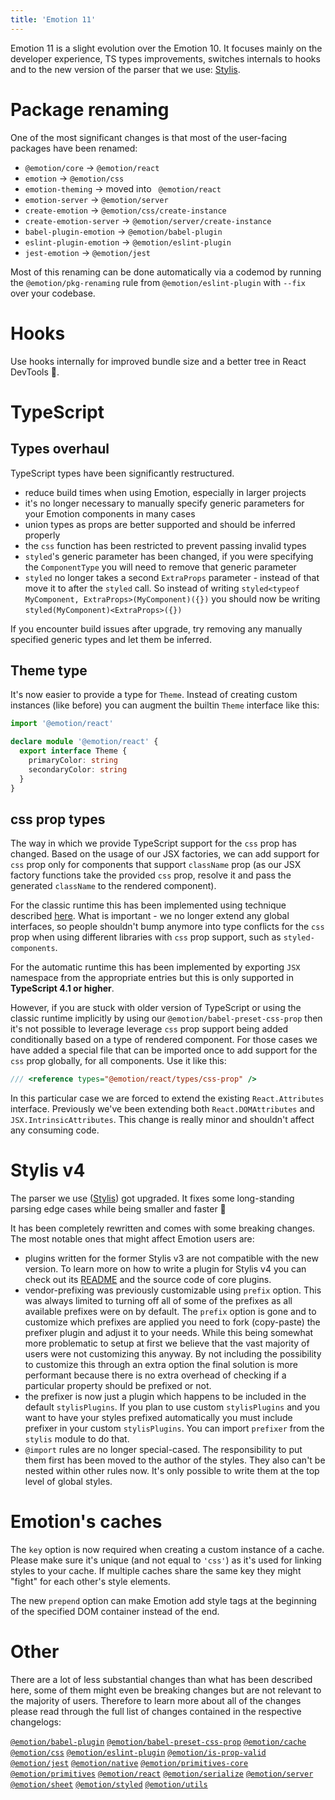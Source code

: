 ```yaml
---
title: 'Emotion 11'
---
```


Emotion 11 is a slight evolution over the Emotion 10. It focuses mainly on the developer experience, TS types improvements, switches internals to hooks and to the new version of the parser that we use: [Stylis](https://github.com/thysultan/stylis.js).

# Package renaming

One of the most significant changes is that most of the user-facing packages have been renamed:
- `@emotion/core` → `@emotion/react`
- `emotion` → `@emotion/css`
- `emotion-theming` → moved into ` @emotion/react`
- `emotion-server` → `@emotion/server`
- `create-emotion` → `@emotion/css/create-instance`
- `create-emotion-server` → `@emotion/server/create-instance`
- `babel-plugin-emotion` → `@emotion/babel-plugin`
- `eslint-plugin-emotion` → `@emotion/eslint-plugin`
- `jest-emotion` → `@emotion/jest`

Most of this renaming can be done automatically via a codemod by running the `@emotion/pkg-renaming` rule from `@emotion/eslint-plugin` with `--fix` over your codebase.

# Hooks

Use hooks internally for improved bundle size and a better tree in React DevTools 🎉.

# TypeScript

## Types overhaul

TypeScript types have been significantly restructured.

- reduce build times when using Emotion, especially in larger projects
- it's no longer necessary to manually specify generic parameters for your Emotion components in many cases
- union types as props are better supported and should be inferred properly
- the `css` function has been restricted to prevent passing invalid types
- `styled`'s generic parameter has been changed, if you were specifying the `ComponentType` you will need to remove that generic parameter
- `styled` no longer takes a second `ExtraProps` parameter - instead of that move it to after the `styled` call. So instead of writing `styled<typeof MyComponent, ExtraProps>(MyComponent)({})` you should now be writing `styled(MyComponent)<ExtraProps>({})`

If you encounter build issues after upgrade, try removing any manually specified generic types and let them be inferred.

## Theme type

It's now easier to provide a type for `Theme`. Instead of creating custom instances (like before) you can augment the builtin `Theme` interface like this:

```ts
import '@emotion/react'

declare module '@emotion/react' {
  export interface Theme {
    primaryColor: string
    secondaryColor: string
  }
}
```

## css prop types

The way in which we provide TypeScript support for the `css` prop has changed. Based on the usage of our JSX factories, we can add support for `css` prop only for components that support `className` prop (as our JSX factory functions take the provided `css` prop, resolve it and pass the generated `className` to the rendered component).

For the classic runtime this has been implemented using technique described [here](https://www.typescriptlang.org/docs/handbook/jsx.html#factory-functions). What is important - we no longer extend any global interfaces, so people shouldn't bump anymore into type conflicts for the `css` prop when using different libraries with `css` prop support, such as `styled-components`.

For the automatic runtime this has been implemented by exporting `JSX` namespace from the appropriate entries but this is only supported in **TypeScript 4.1 or higher**.

However, if you are stuck with older version of TypeScript or using the classic runtime implicitly by using our `@emotion/babel-preset-css-prop` then it's not possible to leverage leverage `css` prop support being added conditionally based on a type of rendered component. For those cases we have added a special file that can be imported once to add support for the `css` prop globally, for all components. Use it like this:

```ts
/// <reference types="@emotion/react/types/css-prop" />
```

In this particular case we are forced to extend the existing `React.Attributes` interface. Previously we've been extending both `React.DOMAttributes` and `JSX.IntrinsicAttributes`. This change is really minor and shouldn't affect any consuming code.

# Stylis v4

The parser we use ([Stylis](https://github.com/thysultan/stylis.js)) got upgraded. It fixes some long-standing parsing edge cases while being smaller and faster 🚀

It has been completely rewritten and comes with some breaking changes. The most notable ones that might affect Emotion users are:

- plugins written for the former Stylis v3 are not compatible with the new version. To learn more on how to write a plugin for Stylis v4 you can check out its [README](https://github.com/thysultan/stylis.js#middleware) and the source code of core plugins.
- vendor-prefixing was previously customizable using `prefix` option. This was always limited to turning off all of some of the prefixes as all available prefixes were on by default. The `prefix` option is gone and to customize which prefixes are applied you need to fork (copy-paste) the prefixer plugin and adjust it to your needs. While this being somewhat more problematic to setup at first we believe that the vast majority of users were not customizing this anyway. By not including the possibility to customize this through an extra option the final solution is more performant because there is no extra overhead of checking if a particular property should be prefixed or not.
- the prefixer is now just a plugin which happens to be included in the default `stylisPlugins`. If you plan to use custom `stylisPlugins` and you want to have your styles prefixed automatically you must include prefixer in your custom `stylisPlugins`. You can import `prefixer` from the `stylis` module to do that.
- `@import` rules are no longer special-cased. The responsibility to put them first has been moved to the author of the styles. They also can't be nested within other rules now. It's only possible to write them at the top level of global styles.

# Emotion's caches

The `key` option is now required when creating a custom instance of a cache. Please make sure it's unique (and not equal to `'css'`) as it's used for linking styles to your cache. If multiple caches share the same key they might "fight" for each other's style elements.

The new `prepend` option can make Emotion add style tags at the beginning of the specified DOM container instead of the end.

# Other

There are a lot of less substantial changes than what has been described here, some of them might even be breaking changes but are not relevant to the majority of users. Therefore to learn more about all of the changes please read through the full list of changes contained in the respective changelogs:

[`@emotion/babel-plugin`](https://github.com/emotion-js/emotion/blob/master/packages/babel-plugin/CHANGELOG.md#1100)
[`@emotion/babel-preset-css-prop`](https://github.com/emotion-js/emotion/blob/master/packages/babel-preset-css-prop/CHANGELOG.md#1100)
[`@emotion/cache`](https://github.com/emotion-js/emotion/blob/master/packages/cache/CHANGELOG.md#1100)
[`@emotion/css`](https://github.com/emotion-js/emotion/blob/master/packages/css/CHANGELOG.md#1100)
[`@emotion/eslint-plugin`](https://github.com/emotion-js/emotion/blob/master/packages/eslint-plugin/CHANGELOG.md#1100)
[`@emotion/is-prop-valid`](https://github.com/emotion-js/emotion/blob/master/packages/is-prop-valid/CHANGELOG.md#100)
[`@emotion/jest`](https://github.com/emotion-js/emotion/blob/master/packages/jest/CHANGELOG.md#1100)
[`@emotion/native`](https://github.com/emotion-js/emotion/blob/master/packages/native/CHANGELOG.md#1100)
[`@emotion/primitives-core`](https://github.com/emotion-js/emotion/blob/master/packages/primitives-core/CHANGELOG.md#1100)
[`@emotion/primitives`](https://github.com/emotion-js/emotion/blob/master/packages/primitives/CHANGELOG.md#1100)
[`@emotion/react`](https://github.com/emotion-js/emotion/blob/master/packages/react/CHANGELOG.md#1100)
[`@emotion/serialize`](https://github.com/emotion-js/emotion/blob/master/packages/serialize/CHANGELOG.md#100)
[`@emotion/server`](https://github.com/emotion-js/emotion/blob/master/packages/server/CHANGELOG.md#1100)
[`@emotion/sheet`](https://github.com/emotion-js/emotion/blob/master/packages/sheet/CHANGELOG.md#100)
[`@emotion/styled`](https://github.com/emotion-js/emotion/blob/master/packages/styled/CHANGELOG.md#1100)
[`@emotion/utils`](https://github.com/emotion-js/emotion/blob/master/packages/utils/CHANGELOG.md#100)

